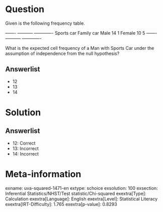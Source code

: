 Question
========

Given is the following frequency table.

  ------- ----------- ------------- Sports car Family car Male 14 1 Female 10 5 ------- ----------- -------------

What is the expected cell frequency of a Man with Sports Car under the assumption of independence from the null hypothesis?

Answerlist
----------

* 12
* 13
* 14

Solution
========

Answerlist
----------

* 12: Correct
* 13: Incorrect
* 14: Incorrect

Meta-information
================
exname: uva-squared-1471-en
extype: schoice
exsolution: 100
exsection: Inferential Statistics/NHST/Test statistic/Chi-squared
exextra[Type]: Calculation
exextra[Language]: English
exextra[Level]: Statistical Literacy
exextra[IRT-Difficulty]: 1.765
exextra[p-value]: 0.8293
